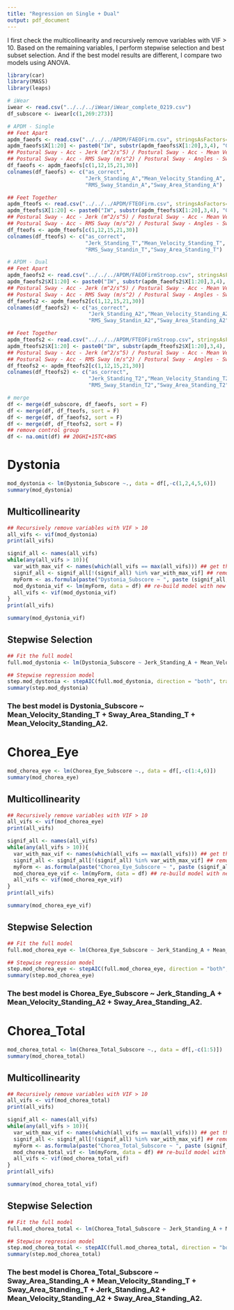 ```yaml
---
title: "Regression on Single + Dual"
output: pdf_document
---
```


I first check the multicollinearity and recursively remove variables with VIF > 10. Based on the remaining variables, I perform stepwise selection and best subset selection. And if the best model results are different, I compare two models using ANOVA.

```r
library(car)
library(MASS)
library(leaps)
```

```r
# iWear
iwear <- read.csv("../../../iWear/iWear_complete_0219.csv")
df_subscore <- iwear[c(1,269:273)]

# APDM - Single
## Feet Apart
apdm_faeofs <- read.csv("../../../APDM/FAEOFirm.csv", stringsAsFactors=FALSE)
apdm_faeofs$X[1:20] <- paste0("IW", substr(apdm_faeofs$X[1:20],3,4), "GHI")
## Postural Sway - Acc - Jerk (m^2/s^5) / Postural Sway - Acc - Mean Velocity (m/s)
## Postural Sway - Acc - RMS Sway (m/s^2) / Postural Sway - Angles - Sway Area (degrees^2)
df_faeofs <- apdm_faeofs[c(1,12,15,21,30)]
colnames(df_faeofs) <- c("as_correct",
                         "Jerk_Standing_A","Mean_Velocity_Standing_A",
                         "RMS_Sway_Standin_A","Sway_Area_Standing_A")

## Feet Together
apdm_fteofs <- read.csv("../../../APDM/FTEOFirm.csv", stringsAsFactors=FALSE)
apdm_fteofs$X[1:20] <- paste0("IW", substr(apdm_fteofs$X[1:20],3,4), "GHI")
## Postural Sway - Acc - Jerk (m^2/s^5) / Postural Sway - Acc - Mean Velocity (m/s)
## Postural Sway - Acc - RMS Sway (m/s^2) / Postural Sway - Angles - Sway Area (degrees^2)
df_fteofs <- apdm_fteofs[c(1,12,15,21,30)]
colnames(df_fteofs) <- c("as_correct",
                         "Jerk_Standing_T","Mean_Velocity_Standing_T",
                         "RMS_Sway_Standin_T","Sway_Area_Standing_T")

# APDM - Dual
## Feet Apart
apdm_faeofs2 <- read.csv("../../../APDM/FAEOFirmStroop.csv", stringsAsFactors=FALSE)
apdm_faeofs2$X[1:20] <- paste0("IW", substr(apdm_faeofs2$X[1:20],3,4), "GHI")
## Postural Sway - Acc - Jerk (m^2/s^5) / Postural Sway - Acc - Mean Velocity (m/s)
## Postural Sway - Acc - RMS Sway (m/s^2) / Postural Sway - Angles - Sway Area (degrees^2)
df_faeofs2 <- apdm_faeofs2[c(1,12,15,21,30)]
colnames(df_faeofs2) <- c("as_correct",
                          "Jerk_Standing_A2","Mean_Velocity_Standing_A2",
                          "RMS_Sway_Standin_A2","Sway_Area_Standing_A2")

## Feet Together
apdm_fteofs2 <- read.csv("../../../APDM/FTEOFirmStroop.csv", stringsAsFactors=FALSE)
apdm_fteofs2$X[1:20] <- paste0("IW", substr(apdm_fteofs2$X[1:20],3,4), "GHI")
## Postural Sway - Acc - Jerk (m^2/s^5) / Postural Sway - Acc - Mean Velocity (m/s)
## Postural Sway - Acc - RMS Sway (m/s^2) / Postural Sway - Angles - Sway Area (degrees^2)
df_fteofs2 <- apdm_fteofs2[c(1,12,15,21,30)]
colnames(df_fteofs2) <- c("as_correct",
                          "Jerk_Standing_T2","Mean_Velocity_Standing_T2",
                          "RMS_Sway_Standin_T2","Sway_Area_Standing_T2")

# merge
df <- merge(df_subscore, df_faeofs, sort = F)
df <- merge(df, df_fteofs, sort = F)
df <- merge(df, df_faeofs2, sort = F) 
df <- merge(df, df_fteofs2, sort = F) 
## remove control group
df <- na.omit(df) ## 20GHI+15TC+8WS
```

# Dystonia
```r
mod_dystonia <- lm(Dystonia_Subscore ~., data = df[,-c(1,2,4,5,6)])
summary(mod_dystonia)
```

## Multicollinearity
```r
## Recursively remove variables with VIF > 10
all_vifs <- vif(mod_dystonia)
print(all_vifs)

signif_all <- names(all_vifs)
while(any(all_vifs > 10)){
  var_with_max_vif <- names(which(all_vifs == max(all_vifs))) ## get the var with max VIF
  signif_all <- signif_all[!(signif_all) %in% var_with_max_vif] ## remove
  myForm <- as.formula(paste("Dystonia_Subscore ~ ", paste (signif_all, collapse=" + "), sep="")) ## new formula
  mod_dystonia_vif <- lm(myForm, data = df) ## re-build model with new formula
  all_vifs <- vif(mod_dystonia_vif)
}
print(all_vifs)

summary(mod_dystonia_vif)
```

## Stepwise Selection
```r
## Fit the full model
full.mod_dystonia <- lm(Dystonia_Subscore ~ Jerk_Standing_A + Mean_Velocity_Standing_A + Sway_Area_Standing_A + Mean_Velocity_Standing_T + Sway_Area_Standing_T + Jerk_Standing_A2 + Mean_Velocity_Standing_A2 + Sway_Area_Standing_A2 + Mean_Velocity_Standing_T2 + Sway_Area_Standing_T2, data = df)

## Stepwise regression model
step.mod_dystonia <- stepAIC(full.mod_dystonia, direction = "both", trace = FALSE)
summary(step.mod_dystonia)
```
### The best model is Dystonia_Subscore ~ Mean_Velocity_Standing_T + Sway_Area_Standing_T + Mean_Velocity_Standing_A2.

# Chorea_Eye
```r
mod_chorea_eye <- lm(Chorea_Eye_Subscore ~., data = df[,-c(1:4,6)])
summary(mod_chorea_eye)
```

## Multicollinearity
```r
## Recursively remove variables with VIF > 10
all_vifs <- vif(mod_chorea_eye)
print(all_vifs)

signif_all <- names(all_vifs)
while(any(all_vifs > 10)){
  var_with_max_vif <- names(which(all_vifs == max(all_vifs))) ## get the var with max VIF
  signif_all <- signif_all[!(signif_all) %in% var_with_max_vif] ## remove
  myForm <- as.formula(paste("Chorea_Eye_Subscore ~ ", paste (signif_all, collapse=" + "), sep=""))  ## new formula
  mod_chorea_eye_vif <- lm(myForm, data = df) ## re-build model with new formula
  all_vifs <- vif(mod_chorea_eye_vif)
}
print(all_vifs)

summary(mod_chorea_eye_vif)
```

## Stepwise Selection
```r
## Fit the full model
full.mod_chorea_eye <- lm(Chorea_Eye_Subscore ~ Jerk_Standing_A + Mean_Velocity_Standing_A + Sway_Area_Standing_A + Mean_Velocity_Standing_T + Sway_Area_Standing_T + Jerk_Standing_A2 + Mean_Velocity_Standing_A2 + Sway_Area_Standing_A2 + Mean_Velocity_Standing_T2 + Sway_Area_Standing_T2, data = df)

## Stepwise regression model
step.mod_chorea_eye <- stepAIC(full.mod_chorea_eye, direction = "both", trace = FALSE)
summary(step.mod_chorea_eye)
```
### The best model is Chorea_Eye_Subscore ~ Jerk_Standing_A + Mean_Velocity_Standing_A2 + Sway_Area_Standing_A2.

# Chorea_Total
```r
mod_chorea_total <- lm(Chorea_Total_Subscore ~., data = df[,-c(1:5)])
summary(mod_chorea_total)
```

## Multicollinearity
```r
## Recursively remove variables with VIF > 10
all_vifs <- vif(mod_chorea_total)
print(all_vifs)

signif_all <- names(all_vifs)
while(any(all_vifs > 10)){
  var_with_max_vif <- names(which(all_vifs == max(all_vifs))) ## get the var with max VIF
  signif_all <- signif_all[!(signif_all) %in% var_with_max_vif] ## remove
  myForm <- as.formula(paste("Chorea_Total_Subscore ~ ", paste (signif_all, collapse=" + "), sep=""))  ## new formula
  mod_chorea_total_vif <- lm(myForm, data = df) ## re-build model with new formula
  all_vifs <- vif(mod_chorea_total_vif)
}
print(all_vifs)

summary(mod_chorea_total_vif)
```

## Stepwise Selection
```r
## Fit the full model
full.mod_chorea_total <- lm(Chorea_Total_Subscore ~ Jerk_Standing_A + Mean_Velocity_Standing_A + Sway_Area_Standing_A + Mean_Velocity_Standing_T + Sway_Area_Standing_T + Jerk_Standing_A2 + Mean_Velocity_Standing_A2 + Sway_Area_Standing_A2 + Mean_Velocity_Standing_T2 + Sway_Area_Standing_T2, data = df)

## Stepwise regression model
step.mod_chorea_total <- stepAIC(full.mod_chorea_total, direction = "both", trace = FALSE)
summary(step.mod_chorea_total)
```
### The best model is Chorea_Total_Subscore ~ Sway_Area_Standing_A + Mean_Velocity_Standing_T + Sway_Area_Standing_T + Jerk_Standing_A2 + Mean_Velocity_Standing_A2 + Sway_Area_Standing_A2.